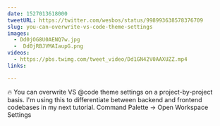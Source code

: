 ```yaml
---
date: 1527013618000
tweetURL: https://twitter.com/wesbos/status/998993638578376709
slug: you-can-overwrite-vs-code-theme-settings
images:
  - Dd0jOG8U0AENQ7w.jpg
  -  Dd0jRBJVMAIaupG.png
videos:
  - https://pbs.twimg.com/tweet_video/Dd1GN42V0AAXUZZ.mp4
links:

---
```

🔥 You can overwrite VS @code theme settings on a project-by-project basis. I'm using this to differentiate between backend and frontend codebases in my next tutorial. Command Palette → Open Workspace Settings
